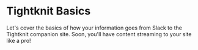 
# Tightknit Basics

Let's cover the basics of how your information goes from Slack to the Tightknit companion site. Soon, you'll have content streaming to your site like a pro!

<Cards>
  <Card
    title="💭 Tightknit & Slack Concepts"
    href="/basics/tightknit-and-slack-concepts"
  />
  <Card title="🔄 How Items are Synced" href="/basics/how-items-sync" />
  <Card title="📝 Posts & Comments" href="/basics/posts-and-comments" />
  <Card title="⚡️ Message Shortcuts" href="/basics/message-shortcuts" />
  <Card
    title="🗂️ Working with File Attachments"
    href="/basics/working-with-file-attachments"
  />
</Cards>
